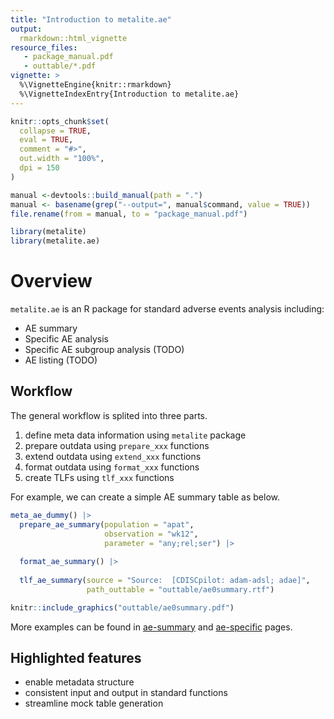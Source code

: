 ```yaml
---
title: "Introduction to metalite.ae"
output:
  rmarkdown::html_vignette
resource_files:
   - package_manual.pdf
   - outtable/*.pdf
vignette: >
  %\VignetteEngine{knitr::rmarkdown}
  %\VignetteIndexEntry{Introduction to metalite.ae}
---
```


```r
knitr::opts_chunk$set(
  collapse = TRUE,
  eval = TRUE,
  comment = "#>",
  out.width = "100%",
  dpi = 150
)
```

```r
manual <-devtools::build_manual(path = ".")
manual <- basename(grep("--output=", manual$command, value = TRUE))
file.rename(from = manual, to = "package_manual.pdf")
```

```r
library(metalite)
library(metalite.ae)
```

# Overview

`metalite.ae` is an R package for standard adverse events analysis including: 

- AE summary 
- Specific AE analysis 
- Specific AE subgroup analysis (TODO)
- AE listing (TODO)

## Workflow 

The general workflow is splited into three parts. 

1. define meta data information using `metalite` package 
1. prepare outdata using `prepare_xxx` functions
1. extend outdata using `extend_xxx` functions
1. format outdata using `format_xxx` functions
1. create TLFs using `tlf_xxx` functions 

For example, we can create a simple AE summary table as below. 

```r
meta_ae_dummy() |>
  prepare_ae_summary(population = "apat", 
                     observation = "wk12", 
                     parameter = "any;rel;ser") |>
  
  format_ae_summary() |>
  
  tlf_ae_summary(source = "Source:  [CDISCpilot: adam-adsl; adae]",
                 path_outtable = "outtable/ae0summary.rtf") 
```

```r
knitr::include_graphics("outtable/ae0summary.pdf")
```

More examples can be found in [ae-summary](ae-summary.html) and [ae-specific](ae-specific.html) pages. 

## Highlighted features

- enable metadata structure 
- consistent input and output in standard functions
- streamline mock table generation








